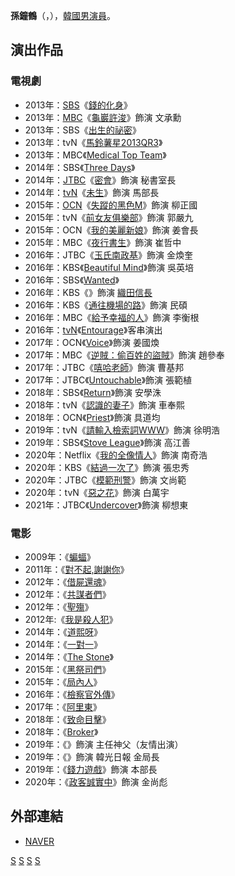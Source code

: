 {{藝人
|姓名 = 孫鐘鶴
|類型 = 男演員
|圖片 =[[File:(특별수사_사형수의_편지)_셀럽_엄지척_영상_손종학_29s.jpg|200px]]
|圖片尺寸 = 
|圖片簡介 = 
|本名 =
|外文名 = 손종학
|外文 = ko
|羅馬拼音 = Son Jong Hak
|英文名 =
|暱稱 =
|其他藝名 =
|國籍 = {{KOR}}
|出生日期 = {{birth_date_and_age|1967|6|20}}
|出生地點 = {{KOR}}
|宗教信仰 = 
|語言 = [[韓語|韓語]]
|職業 = [[演員|演員]]
|教育程度 = 
|出道作 = 
|出道日期 = 2007年
|代表作 = 
|活躍年代 =
|唱片公司 = 
|經紀公司 = The Pro Actors
|相關團體 = 
|網站 = 
}}

'''孫鐘鶴'''（{{lang-ko|손종학}}，{{bd|1967年|6月20日|}}），[[韓國|韓國]][[男演員|男演員]]。
 
== 演出作品 ==
=== 電視劇 ===
*2013年：[[SBS_(韓國)|SBS]]《[[錢的化身|錢的化身]]》
*2013年：[[文化廣播_(韓國)|MBC]]《[[龜巖許浚|龜巖許浚]]》飾演 文承勳
*2013年：SBS《[[出生的祕密|出生的祕密]]》
*2013年：tvN《[[馬鈴薯星2013QR3|馬鈴薯星2013QR3]]》
*2013年：MBC《[[Medical_Top_Team|Medical Top Team]]》
*2014年：SBS《[[Three_Days|Three Days]]》
*2014年：[[JTBC|JTBC]]《[[密會|密會]]》飾演 秘書室長
*2014年：[[tvN|tvN]]《[[未生|未生]]》飾演 馬部長
*2015年：[[OCN|OCN]]《[[失蹤的黑色M|失蹤的黑色M]]》飾演 柳正國
*2015年：tvN《[[前女友俱樂部|前女友俱樂部]]》飾演 郭嚴九
*2015年：OCN《[[我的美麗新娘|我的美麗新娘]]》飾演 姜會長
*2015年：MBC《[[夜行書生|夜行書生]]》飾演 崔哲中
*2016年：JTBC《[[玉氏南政基|玉氏南政基]]》飾演 金煥奎
*2016年：KBS《[[Beautiful_Mind|Beautiful Mind]]》飾演 吳英培
*2016年：SBS《[[Wanted|Wanted]]》
*2016年：KBS《{{link-ko|壬辰倭亂1952|임진왜란 1592}}》飾演 [[織田信長|織田信長]]
*2016年：KBS《[[通往機場的路|通往機場的路]]》飾演 民碩
*2016年：MBC《[[給予幸福的人|給予幸福的人]]》飾演 李衡根
*2016年：[[tvN|tvN]]《[[Entourage_(韓國電視劇)|Entourage]]》客串演出
*2017年：OCN《[[Voice_(韓國電視劇)|Voice]]》飾演 姜國煥
*2017年：MBC《[[逆賊：偷百姓的盜賊|逆賊：偷百姓的盜賊]]》飾演 趙參奉
*2017年：JTBC《[[嘻哈老師|嘻哈老師]]》飾演 曹基邦
*2017年：JTBC《[[Untouchable_(韓國電視劇)|Untouchable]]》飾演 張範植
*2018年：SBS《[[Return_(韓國電視劇)|Return]]》飾演 安學洙
*2018年：tvN《[[認識的妻子|認識的妻子]]》飾演 車奉熙
*2018年：OCN《[[Priest_(电视剧)|Priest]]》飾演 具道均 
*2019年：tvN《[[請輸入檢索詞WWW|請輸入檢索詞WWW]]》飾演 徐明浩
*2019年：SBS《[[Stove_League|Stove League]]》飾演 高江善
*2020年：Netflix《[[我的全像情人|我的全像情人]]》飾演 南奇浩
*2020年：KBS《[[結過一次了|結過一次了]]》飾演 張忠秀
*2020年：JTBC《[[模範刑警|模範刑警]]》飾演 文尚範
*2020年：tvN《[[惡之花_(電視劇)|惡之花]]》飾演 白萬宇
*2021年：JTBC《[[Undercover_(2021年電視劇)|Undercover]]》飾演 柳想東

=== 電影 ===
*2009年：《[[蝙蝠_(韓國電影)|蝙蝠]]》
*2011年：《[[對不起,謝謝你|對不起,謝謝你]]》
*2012年：《[[借屍還魂_(電影)|借屍還魂]]》
*2012年：《[[共謀者們|共謀者們]]》
*2012年：《[[聖殤|聖殤]]》
*2012年:《[[我是殺人犯|我是殺人犯]]》
*2014年：《[[道熙呀|道熙呀]]》
*2014年：《[[一對一|一對一]]》
*2014年：《[[The_Stone|The Stone]]》
*2015年：《[[黑祭司們|黑祭司們]]》
*2015年：《[[局內人_(2015年電影)|局內人]]》
*2016年：《[[檢察官外傳|檢察官外傳]]》
*2017年：《[[阿里東|阿里東]]》
*2018年：《[[致命目擊|致命目擊]]》
*2018年：《[[Broker|Broker]]》
*2019年：《{{link-ko|變身（韓國電影）|변신 (2019년 영화)|變身}}》飾演 主任神父（友情出演）
*2019年：《{{link-ko|量子力學（電影）|양자물리학 (영화)|量子力學}}》飾演 韓光日報 金局長
*2019年：《[[錢_(電影)|錢力遊戲]]》飾演 本部長
*2020年：《[[政客誠實中|政客誠實中]]》飾演 金尚彪

== 外部連結 ==
*[http://people.search.naver.com/search.naver?where=nexearch&sm=tab_ppn&query=%EC%86%90%EC%A2%85%ED%95%99&os=116076&ie=utf8&key=PeopleService NAVER] {{Wayback|url=http://people.search.naver.com/search.naver?where=nexearch&sm=tab_ppn&query=%EC%86%90%EC%A2%85%ED%95%99&os=116076&ie=utf8&key=PeopleService |date=20200328114134 }}{{ko}}

{{The Pro Actors}}

[[Category:韓國電視演員|S]]
[[Category:韓國電影演員|S]]
[[Category:韓國舞台演員|S]]
[[Category:孫姓|S]]